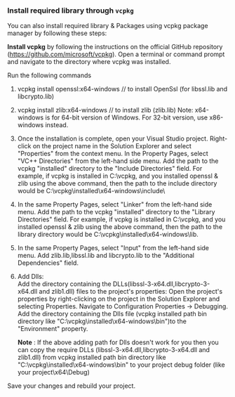 ### Install required library through `vcpkg`

You can also install required library & Packages using vcpkg package manager by following these steps:

**Install vcpkg** by following the instructions on the official GitHub repository (https://github.com/microsoft/vcpkg).
Open a terminal or command prompt and navigate to the directory where vcpkg was installed.

Run the following commands 


1. vcpkg install openssl:x64-windows   // to install OpenSsl (for libssl.lib and libcrypto.lib)
2. vcpkg install zlib:x64-windows      // to install zlib  (zlib.lib)
Note: x64-windows is for 64-bit version of Windows. For 32-bit version, use x86-windows instead.

3. Once the installation is complete, open your Visual Studio project.
Right-click on the project name in the Solution Explorer and select "Properties" from the context menu.
In the Property Pages, select "VC++ Directories" from the left-hand side menu.
Add the path to the vcpkg "installed" directory to the "Include Directories" field.
For example, if vcpkg is installed in C:\vcpkg, and you installed openssl & zlib using the above command, then the path to the include directory would be C:\vcpkg\installed\x64-windows\include\

4. In the same Property Pages, select "Linker" from the left-hand side menu.
Add the path to the vcpkg "installed" directory to the "Library Directories" field.
For example, if vcpkg is installed in C:\vcpkg, and you installed openssl & zlib using the above command, then the path to the library directory would be C:\vcpkg\installed\x64-windows\lib.

5. In the same Property Pages, select "Input" from the left-hand side menu.
Add zlib.lib,libssl.lib and libcrypto.lib to the "Additional Dependencies" field.


6. Add Dlls:  
Add the directory containing the DLLs(libssl-3-x64.dll,libcrypto-3-x64.dll and zlib1.dll) files to the project's properties:
Open the project's properties by right-clicking on the project in the Solution Explorer and selecting Properties.
Navigate to Configuration Properties -> Debugging.
Add the directory containing the Dlls file (vcpkg installed path  bin directory like "C:\vcpkg\installed\x64-windows\bin")to the "Environment" property.

    **Note** : If the above adding path for Dlls doesn't work for you then you can copy the require DLLs (libssl-3-x64.dll,libcrypto-3-x64.dll and zlib1.dll) from  vcpkg installed path  bin directory like "C:\vcpkg\installed\x64-windows\bin"  to your project debug folder (like your project\x64\Debug)

Save your changes and rebuild your project.